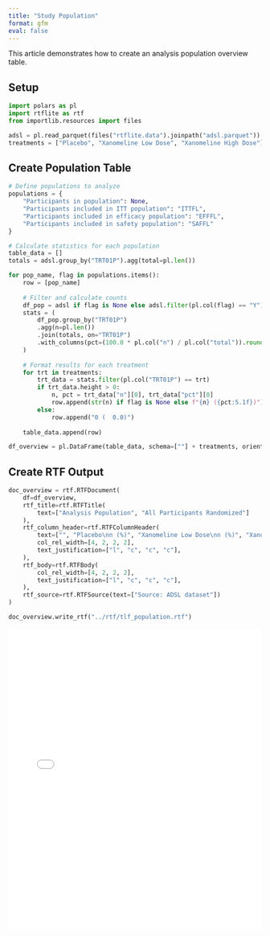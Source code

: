 ```yaml
---
title: "Study Population"
format: gfm
eval: false
---
```


<!-- `.md` and `.py` files are generated from the `.qmd` file. Please edit that file. -->

This article demonstrates how to create an analysis population overview table.

## Setup

```python
import polars as pl
import rtflite as rtf
from importlib.resources import files

adsl = pl.read_parquet(files("rtflite.data").joinpath("adsl.parquet"))
treatments = ["Placebo", "Xanomeline Low Dose", "Xanomeline High Dose"]
```

## Create Population Table

```python
# Define populations to analyze
populations = {
    "Participants in population": None,
    "Participants included in ITT population": "ITTFL",
    "Participants included in efficacy population": "EFFFL", 
    "Participants included in safety population": "SAFFL"
}

# Calculate statistics for each population
table_data = []
totals = adsl.group_by("TRT01P").agg(total=pl.len())

for pop_name, flag in populations.items():
    row = [pop_name]
    
    # Filter and calculate counts
    df_pop = adsl if flag is None else adsl.filter(pl.col(flag) == "Y")
    stats = (
        df_pop.group_by("TRT01P")
        .agg(n=pl.len())
        .join(totals, on="TRT01P")
        .with_columns(pct=(100.0 * pl.col("n") / pl.col("total")).round(1))
    )
    
    # Format results for each treatment
    for trt in treatments:
        trt_data = stats.filter(pl.col("TRT01P") == trt)
        if trt_data.height > 0:
            n, pct = trt_data["n"][0], trt_data["pct"][0]
            row.append(str(n) if flag is None else f"{n} ({pct:5.1f})")
        else:
            row.append("0 (  0.0)")
    
    table_data.append(row)

df_overview = pl.DataFrame(table_data, schema=[""] + treatments, orient="row")
```

## Create RTF Output

```python
doc_overview = rtf.RTFDocument(
    df=df_overview,
    rtf_title=rtf.RTFTitle(
        text=["Analysis Population", "All Participants Randomized"]
    ),
    rtf_column_header=rtf.RTFColumnHeader(
        text=["", "Placebo\nn (%)", "Xanomeline Low Dose\nn (%)", "Xanomeline High Dose\nn (%)"],
        col_rel_width=[4, 2, 2, 2],
        text_justification=["l", "c", "c", "c"],
    ),
    rtf_body=rtf.RTFBody(
        col_rel_width=[4, 2, 2, 2],
        text_justification=["l", "c", "c", "c"],
    ),
    rtf_source=rtf.RTFSource(text=["Source: ADSL dataset"])
)

doc_overview.write_rtf("../rtf/tlf_population.rtf")
```

<embed src="../pdf/tlf_population.pdf" style="width:100%; height:600px" type="application/pdf">